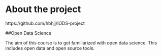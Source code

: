 
# About the project

https://github.com/hbhjj/IODS-project

##Open Data Science

The aim of this course is to get familiarized with open data science. This includes open data and open source tools.
